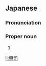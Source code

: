 ==Japanese==
{{ja-kanjitab|こう|じ}}

===Pronunciation===
{{ja-pron|こうじ}}

===Proper noun===
{{ja-pos|proper|こうじ}}

# {{given name|male|lang=ja|sort=こうじ}}

[[li:興司]]